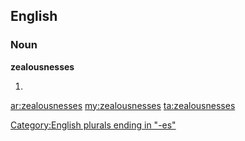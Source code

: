 ==English==

===Noun===
'''zealousnesses'''

# {{plural of|[[zealousness]]}}

[[Category:English plurals ending in "-es"]]

[[ar:zealousnesses]]
[[my:zealousnesses]]
[[ta:zealousnesses]]